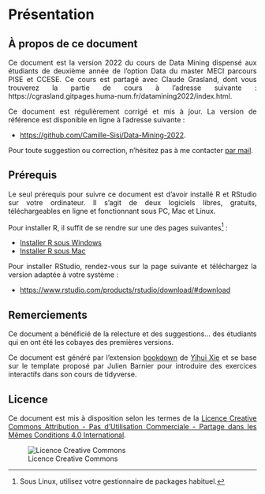 <div align="justify">


# Présentation {-}

## À propos de ce document {-}

Ce document est la version 2022 du cours de Data Mining dispensé aux étudiants de deuxième année de l’option Data du master MECI parcours PISE et CCESE. Ce cours est partagé avec Claude Grasland, dont vous trouverez la partie de cours à l’adresse suivante : https://cgrasland.gitpages.huma-num.fr/datamining2022/index.html.

Ce document est régulièrement corrigé et mis à jour. La version de référence est disponible en ligne à l’adresse suivante :

- [https://github.com/Camille-Sisi/Data-Mining-2022](https://github.com/Camille-Sisi/Data-Mining-2022).

Pour toute suggestion ou correction, n'hésitez pas à me contacter [par mail](mailto:camille.signoretto@u-paris.fr).



## Prérequis {-}

Le seul prérequis pour suivre ce document est d'avoir installé R et RStudio sur votre ordinateur. Il s'agit de deux logiciels libres, gratuits, téléchargeables en ligne et fonctionnant sous PC, Mac et Linux.

Pour installer R, il suffit de se rendre sur une des pages suivantes^[Sous Linux, utilisez votre gestionnaire de packages habituel.] :

- [Installer R sous Windows](https://cloud.r-project.org/bin/windows/base/)
- [Installer R sous Mac](https://cloud.r-project.org/bin/macosx/)

Pour installer RStudio, rendez-vous sur la page suivante et téléchargez la version adaptée à votre système :

- [https://www.rstudio.com/products/rstudio/download/#download](https://www.rstudio.com/products/rstudio/download/#download)

  
  
  

## Remerciements {-}

Ce document a bénéficié de la relecture et des suggestions... des étudiants qui en ont été les cobayes des premières versions.

Ce document est généré par l'extension [bookdown](https://bookdown.org/) de [Yihui Xie](https://yihui.name/) et se base sur le template proposé par Julien Barnier pour introduire des exercices interactifs dans son cours de tidyverse.

  
  
  

## Licence {-}

Ce document est mis à disposition selon les termes de la [Licence Creative Commons Attribution - Pas d’Utilisation Commerciale - Partage dans les Mêmes Conditions 4.0 International](http://creativecommons.org/licenses/by-nc-sa/4.0/).

![Licence Creative Commons](resources/icons/license_cc.png)

